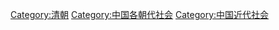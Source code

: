 [[Category:清朝|Category:清朝]]
[[Category:中国各朝代社会|Category:中国各朝代社会]]
[[Category:中国近代社会|Category:中国近代社会]]